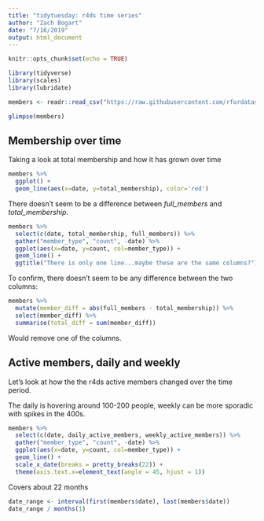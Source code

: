 ```yaml
---
title: "tidytuesday: r4ds time series"
author: "Zach Bogart"
date: "7/16/2019"
output: html_document
---
```


```r
knitr::opts_chunk$set(echo = TRUE)
```

```r
library(tidyverse)
library(scales)
library(lubridate)
```

```r
members <- readr::read_csv("https://raw.githubusercontent.com/rfordatascience/tidytuesday/master/data/2019/2019-07-16/r4ds_members.csv")

```

```r
glimpse(members)
```

## Membership over time

Taking a look at total membership and how it has grown over time
```r
members %>%
  ggplot() +
  geom_line(aes(x=date, y=total_membership), color='red')
```

There doesn't seem to be a difference between *full_members* and *total_membership*.
```r
members %>%
  select(c(date, total_membership, full_members)) %>%
  gather("member_type", "count", -date) %>%
  ggplot(aes(x=date, y=count, col=member_type)) +
  geom_line() +
  ggtitle("There is only one line...maybe these are the same columns?")
```

To confirm, there doesn't seem to be any difference between the two columns:
```r
members %>%
  mutate(member_diff = abs(full_members - total_membership)) %>%
  select(member_diff) %>%
  summarise(total_diff = sum(member_diff))
```

Would remove one of the columns.

## Active members, daily and weekly

Let's look at how the the r4ds active members changed over the time period.

The daily is hovering around 100-200 people, weekly can be more sporadic with spikes in the 400s.
```r
members %>%
  select(c(date, daily_active_members, weekly_active_members)) %>%
  gather("member_type", "count", -date) %>%
  ggplot(aes(x=date, y=count, col=member_type)) +
  geom_line() + 
  scale_x_date(breaks = pretty_breaks(22)) +
  theme(axis.text.x=element_text(angle = 45, hjust = 1))
```

Covers about 22 months 
```r
date_range <- interval(first(members$date), last(members$date))
date_range / months(1)
```
